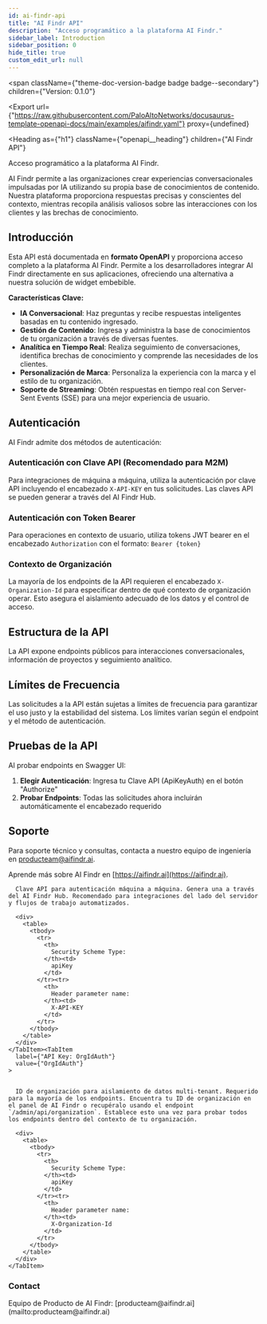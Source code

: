 ```yaml
---
id: ai-findr-api
title: "AI Findr API"
description: "Acceso programático a la plataforma AI Findr."
sidebar_label: Introduction
sidebar_position: 0
hide_title: true
custom_edit_url: null
---
```



<span
  className={"theme-doc-version-badge badge badge--secondary"}
  children={"Version: 0.1.0"}
>
</span>

<Export
  url={"https://raw.githubusercontent.com/PaloAltoNetworks/docusaurus-template-openapi-docs/main/examples/aifindr.yaml"}
  proxy={undefined}
>
  
</Export>

<Heading
  as={"h1"}
  className={"openapi__heading"}
  children={"AI Findr API"}
>
</Heading>



Acceso programático a la plataforma AI Findr.

AI Findr permite a las organizaciones crear experiencias conversacionales impulsadas por IA utilizando su propia base de conocimientos de contenido. Nuestra plataforma proporciona respuestas precisas y conscientes del contexto, mientras recopila análisis valiosos sobre las interacciones con los clientes y las brechas de conocimiento.

## Introducción
Esta API está documentada en **formato OpenAPI** y proporciona acceso completo a la plataforma AI Findr.
Permite a los desarrolladores integrar AI Findr directamente en sus aplicaciones, ofreciendo una alternativa a nuestra solución de widget embebible.

**Características Clave:**
- **IA Conversacional**: Haz preguntas y recibe respuestas inteligentes basadas en tu contenido ingresado.
- **Gestión de Contenido**: Ingresa y administra la base de conocimientos de tu organización a través de diversas fuentes.
- **Analítica en Tiempo Real**: Realiza seguimiento de conversaciones, identifica brechas de conocimiento y comprende las necesidades de los clientes.
- **Personalización de Marca**: Personaliza la experiencia con la marca y el estilo de tu organización.
- **Soporte de Streaming**: Obtén respuestas en tiempo real con Server-Sent Events (SSE) para una mejor experiencia de usuario.

## Autenticación
AI Findr admite dos métodos de autenticación:

### Autenticación con Clave API (Recomendado para M2M)
Para integraciones de máquina a máquina, utiliza la autenticación por clave API incluyendo el encabezado `X-API-KEY` en tus solicitudes.
Las claves API se pueden generar a través del AI Findr Hub.

### Autenticación con Token Bearer
Para operaciones en contexto de usuario, utiliza tokens JWT bearer en el encabezado `Authorization` con el formato: `Bearer {token}`

### Contexto de Organización
La mayoría de los endpoints de la API requieren el encabezado `X-Organization-Id` para especificar dentro de qué contexto de organización operar.
Esto asegura el aislamiento adecuado de los datos y el control de acceso.

## Estructura de la API
La API expone endpoints públicos para interacciones conversacionales, información de proyectos y seguimiento analítico.

## Límites de Frecuencia
Las solicitudes a la API están sujetas a límites de frecuencia para garantizar el uso justo y la estabilidad del sistema. Los límites varían según el endpoint y el método de autenticación.

## Pruebas de la API
Al probar endpoints en Swagger UI:
1. **Elegir Autenticación**: Ingresa tu Clave API (ApiKeyAuth) en el botón "Authorize"
2. **Probar Endpoints**: Todas las solicitudes ahora incluirán automáticamente el encabezado requerido

## Soporte
Para soporte técnico y consultas, contacta a nuestro equipo de ingeniería en [producteam@aifindr.ai](mailto:producteam@aifindr.ai).

Aprende más sobre AI Findr en [https://aifindr.ai](https://aifindr.ai).

<div
  style={{"marginBottom":"2rem"}}
>
  <Heading
    id={"authentication"}
    as={"h2"}
    className={"openapi-tabs__heading"}
    children={"Authentication"}
  >
  </Heading><SchemaTabs
    className={"openapi-tabs__security-schemes"}
  >
    <TabItem
      label={"API Key: ApiKeyAuth"}
      value={"ApiKeyAuth"}
    >
      
      
      Clave API para autenticación máquina a máquina. Genera una a través del AI Findr Hub. Recomendado para integraciones del lado del servidor y flujos de trabajo automatizados.
      
      <div>
        <table>
          <tbody>
            <tr>
              <th>
                Security Scheme Type:
              </th><td>
                apiKey
              </td>
            </tr><tr>
              <th>
                Header parameter name:
              </th><td>
                X-API-KEY
              </td>
            </tr>
          </tbody>
        </table>
      </div>
    </TabItem><TabItem
      label={"API Key: OrgIdAuth"}
      value={"OrgIdAuth"}
    >
      
      
      ID de organización para aislamiento de datos multi-tenant. Requerido para la mayoría de los endpoints. Encuentra tu ID de organización en el panel de AI Findr o recupéralo usando el endpoint `/admin/api/organization`. Establece esto una vez para probar todos los endpoints dentro del contexto de tu organización.
      
      <div>
        <table>
          <tbody>
            <tr>
              <th>
                Security Scheme Type:
              </th><td>
                apiKey
              </td>
            </tr><tr>
              <th>
                Header parameter name:
              </th><td>
                X-Organization-Id
              </td>
            </tr>
          </tbody>
        </table>
      </div>
    </TabItem>
  </SchemaTabs>
</div><div
  style={{"display":"flex","flexDirection":"column","marginBottom":"var(--ifm-paragraph-margin-bottom)"}}
>
  <h3
    style={{"marginBottom":"0.25rem"}}
  >
    Contact
  </h3><span>
    Equipo de Producto de AI Findr: [producteam@aifindr.ai](mailto:producteam@aifindr.ai)
  </span>
</div>
      